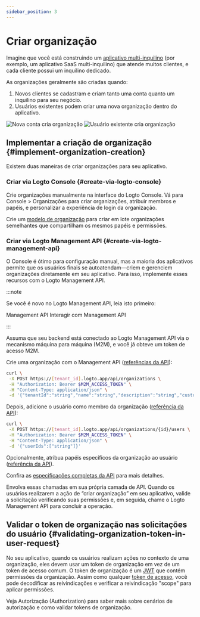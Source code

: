 ```yaml
---
sidebar_position: 3
---
```


# Criar organização

Imagine que você está construindo um [aplicativo multi-inquilino](https://auth.wiki/multi-tenancy) (por exemplo, um aplicativo SaaS multi-inquilino) que atende muitos clientes, e cada cliente possui um inquilino dedicado.

As organizações geralmente são criadas quando:

1. Novos clientes se cadastram e criam tanto uma conta quanto um inquilino para seu negócio.
2. Usuários existentes podem criar uma nova organização dentro do aplicativo.

<img src="/img/assets/new-account-creates-org.png" alt="Nova conta cria organização" />
<img src="/img/assets/existing-user-creates-org.png" alt="Usuário existente cria organização" />

## Implementar a criação de organização \{#implement-organization-creation}

Existem duas maneiras de criar organizações para seu aplicativo.

### Criar via Logto Console \{#create-via-logto-console}

Crie organizações manualmente na interface do Logto Console. Vá para <CloudLink to="/organizations">Console > Organizações</CloudLink> para criar organizações, atribuir membros e papéis, e personalizar a experiência de login da organização.

Crie um [modelo de organização](/authorization/organization-template) para criar em lote organizações semelhantes que compartilham os mesmos papéis e permissões.

### Criar via Logto Management API \{#create-via-logto-management-api}

O Console é ótimo para configuração manual, mas a maioria dos aplicativos permite que os usuários finais se autoatendam—criem e gerenciem organizações diretamente em seu aplicativo. Para isso, implemente esses recursos com o Logto Management API.

:::note

Se você é novo no Logto Management API, leia isto primeiro:

<Url href="/concepts/core-service/#management-api">Management API</Url>
<Url href="/integrate-logto/interact-with-management-api">Interagir com Management API</Url>

:::

Assuma que seu backend está conectado ao Logto Management API via o mecanismo máquina para máquina (M2M), e você já obteve um token de acesso M2M.

Crie uma organização com o Management API ([referências da API](https://openapi.logto.io/operation/operation-createorganization)):

```bash
curl \
 -X POST https://[tenant_id].logto.app/api/organizations \
 -H "Authorization: Bearer $M2M_ACCESS_TOKEN" \
 -H "Content-Type: application/json" \
 -d '{"tenantId":"string","name":"string","description":"string","customData":{},"isMfaRequired":false,"branding":{"logoUrl":"string","darkLogoUrl":"string","favicon":"string","darkFavicon":"string"},"createdAt":1234567890}'
```

Depois, adicione o usuário como membro da organização ([referência da API](https://openapi.logto.io/operation/operation-addorganizationusers)):

```bash
curl \
 -X POST https://[tenant_id].logto.app/api/organizations/{id}/users \
 -H "Authorization: Bearer $M2M_ACCESS_TOKEN" \
 -H "Content-Type: application/json" \
 -d '{"userIds":["string"]}'
```

Opcionalmente, atribua papéis específicos da organização ao usuário ([referência da API](https://openapi.logto.io/operation/operation-assignorganizationrolestousers)).

Confira as [especificações completas da API](https://openapi.logto.io/group/endpoint-organizations) para mais detalhes.

Envolva essas chamadas em sua própria camada de API. Quando os usuários realizarem a ação de “criar organização” em seu aplicativo, valide a solicitação verificando suas permissões e, em seguida, chame o Logto Management API para concluir a operação.

## Validar o token de organização nas solicitações do usuário \{#validating-organization-token-in-user-request}

No seu aplicativo, quando os usuários realizam ações no contexto de uma organização, eles devem usar um token de organização em vez de um token de acesso comum. O token de organização é um [JWT](https://auth.wiki/jwt) que contém permissões da organização. Assim como qualquer [token de acesso](https://auth.wiki/access-token), você pode decodificar as reivindicações e verificar a reivindicação "scope" para aplicar permissões.

Veja <Url href="/authorization">Autorização (Authorization)</Url> para saber mais sobre cenários de autorização e como validar tokens de organização.
